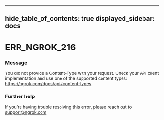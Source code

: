 

---
hide_table_of_contents: true
displayed_sidebar: docs
---


# ERR_NGROK_216

### Message
You did not provide a Content-Type with your request. Check your API client implementation and use one of the supported content types: https://ngrok.com/docs/api#content-types

<ErrorDetails />



### Further help
If you're having trouble resolving this error, please reach out to [support@ngrok.com](mailto:support@ngrok.com?subject=Help%20with%20ERR_NGROK_216)

